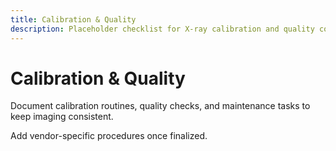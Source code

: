 ```yaml
---
title: Calibration & Quality
description: Placeholder checklist for X-ray calibration and quality control.
---
```


# Calibration & Quality

Document calibration routines, quality checks, and maintenance tasks to keep imaging consistent.

Add vendor-specific procedures once finalized.
